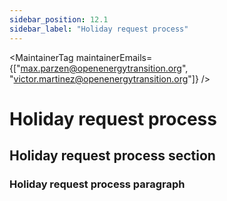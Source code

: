 ```yaml
---
sidebar_position: 12.1
sidebar_label: "Holiday request process"
---
```



<MaintainerTag maintainerEmails={["max.parzen@openenergytransition.org", "victor.martinez@openenergytransition.org"]} />

# Holiday request process

## Holiday request process section

### Holiday request process paragraph
